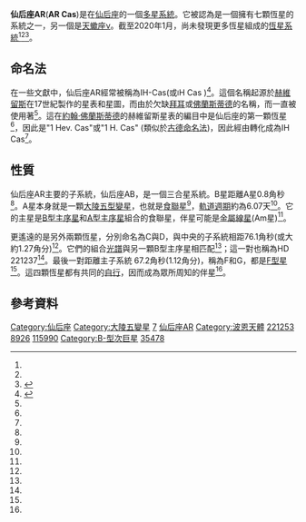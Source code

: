 {{short description|仙后座的一個恆星系統。}}
{{starbox begin
|name = 仙后座AR
}}
{{starbox observe 2s
| constell = [[仙后座|仙后座]] <ref name=WikiSky>WikiSky, [http://server1.sky-map.org/starview?object_type=1&object_id=1657 "HD 221253"] {{Wayback|url=http://server1.sky-map.org/starview?object_type=1&object_id=1657 |date=20160303201728 }} (accessed 2010-10-27)</ref>
| epoch    = [[J2000.0|J2000.0]]
| component1 = AB
| ra1      = {{RA|23|30|01.93946}}<ref name=HIP>{{cite journal|title=Validation of the new Hipparcos reduction|author=van Leeuwen, F.|display-authors=etal|journal=Astronomy and Astrophysics|volume=474|issue=2|pages=653–664|date=2007|arxiv=0708.1752|bibcode=2007A&A...474..653V|doi=10.1051/0004-6361:20078357|s2cid=18759600}}</ref>
| dec1     = {{DEC|+58|32|56.1120}}<ref name=HIP/>
| appmag_v1 = 4.883 (4.912 / 8.814)<ref name=Holmgren/>
| component2 = CD
| ra2 = {{RA|23|29|52.2802}}<ref name=Gaia>{{cite journal|bibcode=2016A&A...595A...2G|doi=10.1051/0004-6361/201629512|arxiv=1609.04172|title=Gaia Data Release 1|journal=Astronomy & Astrophysics|volume=595|pages=A2|year=2016|author=Gaia Collaboration|s2cid=1828208}}</ref>
| dec2 = {{DEC|+58|32|54.458}}<ref name=Gaia/>
| appmag_v2 = 7.09<ref name=SimbadCD>{{cite simbad|title=HD 221237|access-date=23 August 2017}}</ref>
}}
{{Starbox character
| component1 = AB
| class = B4 V + A6 V<ref name=Holmgren/>
| b-v = −0.12<ref name=EgUBV>{{cite journal|author1=Mermilliod, J.-C.|title=Compilation of Eggen's UBV data, transformed to UBV (unpublished)|journal=Catalogue of Eggen's UBV Data|url=http://cdsads.u-strasbg.fr/cgi-bin/nph-bib_query?1986EgUBV........0M&db_key=AST&nosetcookie=1|date=1986|bibcode=1986EgUBV........0M|access-date=2021-03-28|archive-date=2019-12-08|archive-url=https://web.archive.org/web/20191208160723/http://cdsads.u-strasbg.fr/cgi-bin/nph-bib_query?1986EgUBV........0M&db_key=AST&nosetcookie=1|dead-url=no}}</ref>
| u-b = −0.62<ref name=EgUBV/>
| variable = [[Algol_variable|Algol]]<ref name=SimbadAB>{{cite simbad|title=V* AR Cas|access-date=23 August 2017}}</ref>
| component2 = CD
| class2 = B9 V<ref name=SimbadCD/>
| b-v2 = +0.01<ref name=EgUBV/>
| u-b2 = −0.14<ref name=EgUBV/>
}}
{{Starbox character | no_heading = y
| component1 = FG
| class = F7 IV + F9 V<ref name=MSC/>
}}
{{Starbox astrometry
| radial_v = -15.9 ± 0.9<ref name=GCRV>{{cite journal|title=General catalogue of stellar radial velocities|journal=Washington|author=Wilson, Ralph Elmer|date=1953|bibcode=1953GCRV..C......0W}}</ref>
| prop_mo_ra = 17.90<ref name=HIP/>
| prop_mo_dec = 4.15<ref name=HIP/>
| parallax = 5.25
| p_error = 0.52
| parallax_footnote = <ref name=HIP/>
}}
{{Starbox astrometry | no_heading = y
| component1 = Aa
| absmag_v = −1.87 ± 0.13<ref name=Holmgren/>
| absmag_bol = −3.56 ± 0.13<ref name=Holmgren/>
| component2 = Ab
| absmag_v2 = 2.20 ± 0.11<ref name=Holmgren/>
| absmag_bol2 = 2.18 ± 0.11<ref name=Holmgren/>
}}
{{Starbox orbit
| reference = <ref name=Holmgren>{{cite journal|bibcode=1999A&A...345..855H|title=Search for forced oscillations in binaries. III. Improved elements and the detection of line-profile variability of the B4V + A6V: system AR Cassiopeiae|journal=Astronomy and Astrophysics|volume=345|pages=855|last1=Holmgren|first1=D. E.|last2=Hadrava|first2=P.|last3=Harmanec|first3=P.|last4=Eenens|first4=P.|last5=Corral|first5=L. J.|last6=Yang|first6=S.|last7=Ak|first7=H.|last8=Bozić|first8=H.|year=1999}}</ref>
| primary = Aa
| name= Ab
| period_unitless = 6.0663170 d<!-- anomalistic period is 6.0663801± 0.0000049 d -->
| periastron = {{nowrap|JD 2436847.9404 ± 0.0055}}
| periarg = 41.82 ± 0.47
| inclination = 85.34 ± 0.50
| eccentricity = 0.240
}}
{{Starbox detail
| source = <ref name=Holmgren/>
| component1 = Aa
| mass = 5.90 ± 0.20
| radius = 5.05 ± 0.06
| temperature = 17200 ± 500
| gravity = 3.80 ± 0.02
| component2 = Ab
| mass2 = 1.86 ± 0.06
| radius2 = 1.60 ± 0.03
| temperature2 = 8150 ± 200
| gravity2 = 4.30 ± 0.02
}}
{{Starbox catalog
| names = {{odlist|name=[[Johannes_Hevelius|IH Cas]]|V=AR Cas|BD=+57 2748|HD=221253|HIP=115990|HR=8926|SAO=35478}}<ref name=SimbadAB/>
}}
{{Starbox reference
| Simbad = AR+Cas | sn=AR Cas AB
| Simbad2 = HD+221237 | sn2=AR Cas CD
| Simbad3 = ADS+16795+D | sn3=AR Cas D
| Simbad4 = CCDM+J23300%2B5833F | sn4=AR Cas F
| Simbad5 = CCDM+J23300%2B5833G | sn5=AR Cas G
}}
{{starbox end}}

'''仙后座AR'''('''AR Cas''')是在[[仙后座|仙后座]]的一個[[恆星系統#七重星|多星系統]]。它被認為是一個擁有七顆恆星的系統之一，另一個是[[天蠍座ν|天蠍座ν]]。截至2020年1月，尚未發現更多恆星組成的[[恆星系統|恆星系統]]<ref name=Eggleton/><ref name=MSC/><ref name=Argyle>{{cite book|publisher=[[Springer-Verlag|Springer-Verlag]]|title=Observing and Measuring Visual Double Stars|url=https://archive.org/details/observingmeasuri00argy|series=Patick Moore's Practical Astronomy Series|editor=Bob Argyle|isbn=1-85233-558-0|page=[https://archive.org/details/observingmeasuri00argy/page/n52 9]|date=2004}}</ref>。

== 命名法 ==
在一些文獻中，仙后座AR經常被稱為IH-Cas(或<small>I</small>H Cas )<ref name=Somerville>{{cite journal|bibcode=1986Obs...106...40S|title=1H. Cas = AR Cas|author=Somerville, W. B.|journal=The Observatory|volume=106|pages=40–42|date=1986}}</ref>。這個名稱起源於[[赫維留|赫維留斯]]在17世紀製作的星表和星圖，而由於欠缺[[拜耳命名法|拜耳]]或[[佛蘭斯蒂德命名法|佛蘭斯蒂德]]的名稱，而一直被使用著<ref name=Somerville/>。這在[[約翰·佛蘭斯蒂德|約翰·佛蘭斯蒂德]]的赫維留斯星表的編目中是仙后座的第一顆恆星<ref name=HCB/>，因此是"1 Hev. Cas"或"1 H. Cas" (類似於[[古德命名法|古德命名法]])，因此經由轉化成為IH Cas<ref name=Somerville/>。

== 性質 ==
仙后座AR主要的子系統，仙后座AB，是一個三合星系統。B星距離A星0.8角秒<ref name=MSC/>。A星本身就是一顆[[大陵五型變星|大陵五型變星]]，也就是[[食雙星|食聯星]]<ref name=SimbadAB/>，[[軌道週期|軌道週期]]約為6.07天<ref name=Holmgren/>。它的主星是[[B型主序星|B型主序星]]和[[A型主序星|A型主序星]]組合的食聯星，伴星可能是[[金屬線星|金屬線星]](Am星)<ref name=Holmgren/>。

更遙遠的是另外兩顆恆星，分別命名為C與D，與中央的子系統相距76.1角秒(或大約1.27角分)<ref name=MSC/>。它們的組合[[恆星光譜|光譜]]與另一顆B型主序星相匹配<ref name=SimbadCD/>；這一對也稱為HD 221237<ref name=SimbadCD/>。最後一對距離主子系統 67.2角秒(1.12角分)，稱為F和G，都是[[恆星光譜#F型|F型星]]<ref name=MSC/>。這四顆恆星都有共同的[[自行|自行]]，因而成為眾所周知的伴星<ref name=MSC/>。

== 參考資料 ==
{{reflist|refs=

<ref name=Eggleton>{{cite journal
 | last1=Eggleton | first1=P. P.
 | last2=Tokovinin | first2=A. A.
 | title=A catalogue of multiplicity among bright stellar systems
 | journal=[[Monthly_Notices_of_the_Royal_Astronomical_Society|Monthly Notices of the Royal Astronomical Society]]
 | volume=389 | issue=2 | pages=869–879 | date=September 2008
 | doi=10.1111/j.1365-2966.2008.13596.x
 | bibcode=2008MNRAS.389..869E
 | arxiv=0806.2878
| s2cid=14878976
 }}</ref>

<ref name=MSC>{{Cite journal | doi = 10.1051/aas:1997181| title = MSC - a catalogue of physical multiple stars| journal = Astronomy and Astrophysics Supplement Series| volume = 124| pages = 75–84| year = 1997| last1 = Tokovinin | first1 = A. A.|bibcode = 1997A&AS..124...75T | doi-access = free}}</ref>

<ref name=HCB>{{Cite journal | title = Johannis Hevelii Catalogus Stellarum Fixarum Ad Annum Christi 1660 completum | journal = <!--https://books.google.com/books?id=CWFDAAAAcAAJ-->Historia Coelestis Britannica | volume = 3 | pages = 54 | year = 1725 | last1 = Flamsteed | first1 = J., ed. }}</ref>

}}

{{仙后座恆星}}

[[Category:仙后座|Category:仙后座]]
[[Category:大陵五變星|Category:大陵五變星]]
[[Category:多星系統|7]]
[[Category:以變星命名法命名的天體|仙后座AR]]
[[Category:波恩天體|Category:波恩天體]]
[[Category:HD和HDE天體|221253]]
[[Category:HR天體|8926]]
[[Category:HIP天體|115990]]
[[Category:B-型次巨星|Category:B-型次巨星]]
[[Category:SAO天體|35478]]
